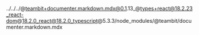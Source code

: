 ../../../@teambit+documenter.markdown.mdx@0.1.13_@types+react@18.2.23_react-dom@18.2.0_react@18.2.0_typescript@5.3.3/node_modules/@teambit/documenter.markdown.mdx